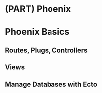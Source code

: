 # (PART) Phoenix {-}

# Phoenix Basics

## Routes, Plugs, Controllers

## Views

## Manage Databases with Ecto